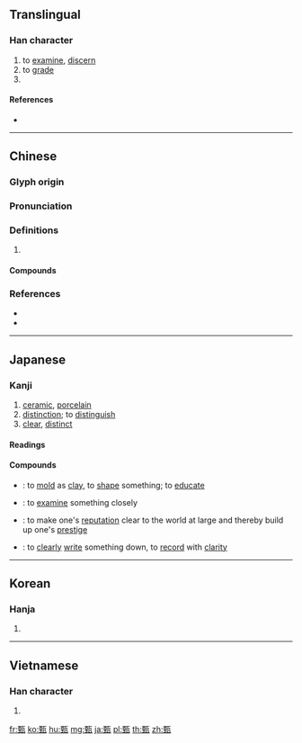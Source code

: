 {{character info/new}}
==Translingual==

===Han character===
{{Han char|rn=98|rad=瓦|as=09|sn=14|four=11117|canj=MGMVN,XMGMV|ids=⿰垔瓦}}

# to [[examine]], [[discern]]
# to [[grade]]
# {{surname|lang=zh}}

====References====
* {{Han ref|kx=0750.230|dkj=21557|dj=1158.360|hdz=21427.140|uh=7504|ud=29956|bh=BAC2|bd=47810}}

----

==Chinese==
{{zh-forms}}

===Glyph origin===
{{Han etym}}

===Pronunciation===
{{zh-pron
|m=zhēn
|c=jan1,zan1
|mn=chin
|mc=y
|oc=y
|cat=
}}

===Definitions===
{{zh-hanzi}}

# {{rfdef|zh}}

====Compounds====
{{zh-der|推薦甄選|教師甄試|甄別|甄后|甄奇錄異|甄審|甄才品能|甄拔|甄汰|甄煩就簡|甄用|甄藻|甄訓|甄試|甄選|甄陶|陶甄}}

===References===
* {{R:yue:Hanzi}}
* {{R:nan:thcwdq}}

----

==Japanese==

===Kanji===
{{ja-kanji|grade=|rs=瓦09}}

# [[ceramic]], [[porcelain]]
# [[distinction]]; to [[distinguish]]
# [[clear]], [[distinct]]

====Readings====
{{ja-readings
|goon=[[けん]] (ken), {{qualifier|rare}} [[しん]] (shin)
|kanon=[[けん]] (ken), {{qualifier|rare}} [[しん]] (shin)
|kun={{qualifier|rare}} [[すえ]] (sue)
}}

====Compounds====
{{der-top|Compounds}}
* {{ja-r|甄陶|けんとう}}: to [[mold]] as [[clay]], to [[shape]] something; to [[educate]]
* {{ja-r|甄別|けんべつ}}: to [[examine]] something closely
* {{ja-r|甄揚|けんよう}}: to make one's [[reputation]] clear to the world at large and thereby build up one's [[prestige]]
* {{ja-r|甄録|けんろく}}: to [[clearly]] [[write]] something down, to [[record]] with [[clarity]]
{{der-bottom}}

----

==Korean==

===Hanja===
{{ko-hanja|hangeul=[[견]], [[진]]|eumhun=|rv=gyeon, jin|mr=kyŏn, chin|y=kyen, cin}}

# {{defn|lang=ko|sort=瓦09}}

----

==Vietnamese==

===Han character===
{{vi-hantu|[[chân]], [[nhân]]|rs=瓦09}}

# {{defn|lang=vi|sort=瓦09}}

[[fr:甄]]
[[ko:甄]]
[[hu:甄]]
[[mg:甄]]
[[ja:甄]]
[[pl:甄]]
[[th:甄]]
[[zh:甄]]